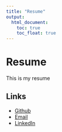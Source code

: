 ```yaml
---
title: "Resume"
output: 
  html_document:
    toc: true
    toc_float: true
---
```


# Resume

This is my resume

## Links

* [Github](https://github.com/msv2137)
* [Email](mailto:msv2137@cumc.columbia.edu)
* [LinkedIn](https://www.linkedin.com/in/malvikavenkataraman/) 